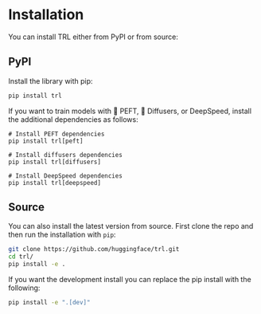 # Installation
You can install TRL either from PyPI or from source:

## PyPI

Install the library with pip:

```bash
pip install trl
```

If you want to train models with 🤗 PEFT, 🤗 Diffusers, or DeepSpeed, install the additional dependencies as follows:

```shell
# Install PEFT dependencies
pip install trl[peft]

# Install diffusers dependencies
pip install trl[diffusers]

# Install DeepSpeed dependencies
pip install trl[deepspeed]
```

## Source

You can also install the latest version from source. First clone the repo and then run the installation with `pip`:

```bash
git clone https://github.com/huggingface/trl.git
cd trl/
pip install -e .
```

If you want the development install you can replace the pip install with the following:

```bash
pip install -e ".[dev]"
```